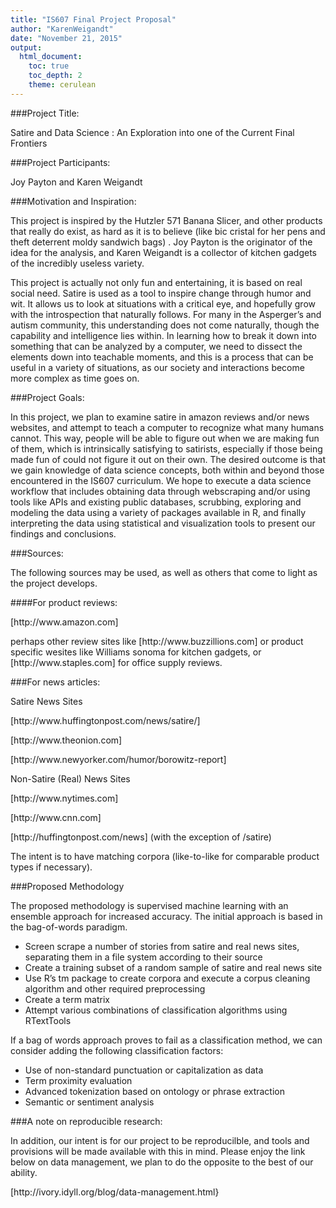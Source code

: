 ```yaml
---
title: "IS607 Final Project Proposal"
author: "KarenWeigandt"
date: "November 21, 2015"
output: 
  html_document:
    toc: true
    toc_depth: 2
    theme: cerulean
---
```


###Project Title:


Satire and Data Science : An Exploration into one of the Current Final Frontiers


###Project Participants: 


Joy Payton and Karen Weigandt

###Motivation and Inspiration:


This project is inspired by the Hutzler 571 Banana Slicer, and other products that really do exist, as hard as it is to believe (like bic cristal for her pens and theft deterrent moldy sandwich bags) .  Joy Payton is the originator of the idea for the analysis, and Karen Weigandt is a collector of kitchen gadgets of the incredibly useless variety.


This project is actually not only fun and entertaining, it is based on real social need.  Satire is used as a tool to inspire change through humor and wit.  It allows us to look at situations with a critical eye, and hopefully grow with the introspection that naturally follows.  For many in the Asperger's and autism community, this understanding does not come naturally, though the capability and intelligence lies within.  In learning how to break it down into something that can be analyzed by a computer, we need to dissect the elements down into teachable moments, and this is a process that can be useful in a variety of situations, as our society and interactions become more complex as time goes on.


###Project Goals:


In this project, we plan to examine satire in amazon reviews and/or news websites, and attempt to teach a computer to recognize what many humans cannot.  This way, people will be able to figure out when we are making fun of them, which is intrinsically satisfying to satirists, especially if those being made fun of could not figure it out on their own. 
The desired outcome is that we gain knowledge of data science concepts, both within and beyond those encountered in the IS607 curriculum. We hope to execute a data science workflow that includes obtaining data through webscraping and/or using tools like APIs and existing public databases, scrubbing, exploring and modeling the data using a variety of packages available in R, and finally interpreting the data using statistical and visualization tools to present our findings and conclusions.


###Sources:


The following sources may be used, as well as others that come to light as the project develops.


####For product reviews:

[http://www.amazon.com]

perhaps other review sites like [http://www.buzzillions.com] or product specific wesites like Williams sonoma for kitchen gadgets,  or [http://www.staples.com] for office supply reviews.


###For news articles:


Satire News Sites


[http://www.huffingtonpost.com/news/satire/]

[http://www.theonion.com]

[http://www.newyorker.com/humor/borowitz-report]


Non-Satire (Real) News Sites


[http://www.nytimes.com]

[http://www.cnn.com]

[http://huffingtonpost.com/news] (with the exception of /satire)


The intent is to have matching corpora (like-to-like for comparable product types if necessary). 


###Proposed Methodology


The proposed methodology is supervised machine learning with an ensemble approach for increased accuracy. The initial approach is based in the bag-of-words paradigm.

* Screen scrape a number of stories from satire and real news sites, separating them in a file system according to their source
* Create a training subset of a random sample of satire and real news site
* Use R's tm package to create corpora and execute a corpus cleaning algorithm and other required preprocessing
* Create a term matrix
*	Attempt various combinations of classification algorithms using RTextTools

If a bag of words approach proves to fail as a classification method, we can consider adding the following classification factors:

*	Use of non-standard punctuation or capitalization as data
*	Term proximity evaluation
*	Advanced tokenization based on ontology or phrase extraction
*	Semantic or sentiment analysis

###A note on reproducible research:

In addition, our intent is for our project to be reproducilble, and tools and provisions will be made available with this in mind.  Please enjoy  the link below on data management, we plan to do the opposite to the best of our ability.

[http://ivory.idyll.org/blog/data-management.html}

